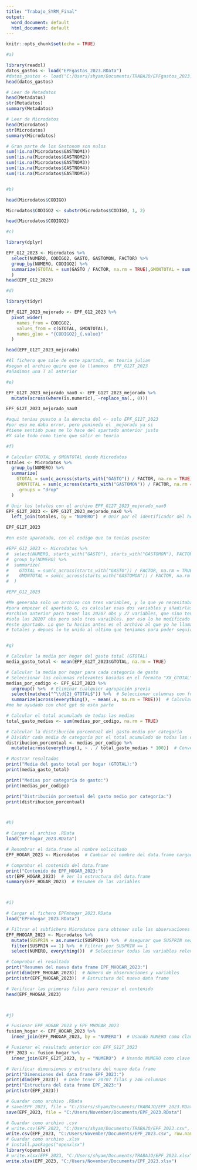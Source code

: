 ---
title: "Trabajo_SYRM_Final"
output:
  word_document: default
  html_document: default
---

```{r setup, include=FALSE}
knitr::opts_chunk$set(echo = TRUE)
```

```{r car}

#a)

library(readxl)
datos_gastos <- load("EPFgastos_2023.RData")
#datos_gastos <- load("C:/Users/shyam/Documents/TRABAJO/EPFgastos_2023.RData")
head(datos_gastos)

# Leer de Metadatos
head(Metadatos)
str(Metadatos)
summary(Metadatos)

# Leer de Microdatos
head(Microdatos)
str(Microdatos)
summary(Microdatos)

# Gran parte de los Gastonom son nulos
sum(!is.na(Microdatos$GASTNOM1))
sum(!is.na(Microdatos$GASTNOM2))
sum(!is.na(Microdatos$GASTNOM3))
sum(!is.na(Microdatos$GASTNOM4))
sum(!is.na(Microdatos$GASTNOM5))


#b)

head(Microdatos$CODIGO)

Microdatos$CODIGO2 <- substr(Microdatos$CODIGO, 1, 2)

head(Microdatos$CODIGO2)

#c)

library(dplyr)

EPF_G12_2023 <- Microdatos %>%
  select(NUMERO, CODIGO2, GASTO, GASTOMON, FACTOR) %>%  
  group_by(NUMERO, CODIGO2) %>%  
  summarize(GTOTAL = sum(GASTO / FACTOR, na.rm = TRUE),GMONTOTAL = sum(GASTOMON / FACTOR, na.rm = TRUE)   
  )
head(EPF_G12_2023)

#d)

library(tidyr)

EPF_G12T_2023_mejorado <- EPF_G12_2023 %>%
  pivot_wider(
    names_from = CODIGO2,     
    values_from = c(GTOTAL, GMONTOTAL), 
    names_glue = "{CODIGO2}_{.value}"   
  )

head(EPF_G12T_2023_mejorado)

#Al fichero que sale de este apartado, en teoria julian 
#segun el archivo quire que le llamemos  EPF_G12T_2023 
#añadimos una T al anterior 

#e)

EPF_G12T_2023_mejorado_nax0 <- EPF_G12T_2023_mejorado %>%
  mutate(across(where(is.numeric), ~replace_na(., 0)))

EPF_G12T_2023_mejorado_nax0

#aqui tenias puesto a la derecha del <- solo EPF_G12T_2023
#por eso me daba error, pero poninedo el _mejorado ya si 
#tiene sentido pues me lo hace del apartado anterior justo 
#Y sale todo como tiene que salir en teoría 

#f)

# Calcular GTOTAL y GMONTOTAL desde Microdatos
totales <- Microdatos %>%
  group_by(NUMERO) %>%
  summarize(
    GTOTAL = sum(c_across(starts_with("GASTO")) / FACTOR, na.rm = TRUE),
    GMONTOTAL = sum(c_across(starts_with("GASTOMON")) / FACTOR, na.rm = TRUE),
    .groups = "drop"
  )

# Unir los totales con el archivo EPF_G12T_2023_mejorado_nax0
EPF_G12T_2023 <- EPF_G12T_2023_mejorado_nax0 %>%
  left_join(totales, by = "NUMERO")  # Unir por el identificador del hogar (NUMERO)

EPF_G12T_2023

#en este aparatado, con el codigo que tu tenias puesto:

#EPF_G12_2023 <- Microdatos %>%
#  select(NUMERO, starts_with("GASTO"), starts_with("GASTOMON"), FACTOR) %>%  
#  group_by(NUMERO) %>%  
#  summarize(
#    GTOTAL = sum(c_across(starts_with("GASTO")) / FACTOR, na.rm = TRUE),  
#    GMONTOTAL = sum(c_across(starts_with("GASTOMON")) / FACTOR, na.rm = TRUE)  
#  )

#EPF_G12_2023

#Me generaba solo un archivo con tres variables, y lo que yo necesitaba
#para empezar el apartado G, es calcular esas dos variables y añadirlas al 
#archivo anterior para tener las 20207 obs y 27 variables, que sino tendria
#solo las 20207 obs pero solo tres varaibles. por eso lo he modificado un poco
#este apartado. Lo que tu hacias antes es el archivo al que yo he llamado 
# totales y depues lo he unido al ultimo que teniamos para poder seguir el g)


#g)

# Calcular la media por hogar del gasto total (GTOTAL)
media_gasto_total <- mean(EPF_G12T_2023$GTOTAL, na.rm = TRUE)

# Calcular la media por hogar para cada categoría de gasto
# Seleccionar las columnas relevantes basadas en el formato "XX_GTOTAL"
medias_por_codigo <- EPF_G12T_2023 %>%
  ungroup() %>%  # Eliminar cualquier agrupación previa
  select(matches("^\\d{2}_GTOTAL$")) %>%  # Seleccionar columnas con formato "XX_GTOTAL"
  summarize(across(everything(), ~ mean(.x, na.rm = TRUE)))  # Calcular medias
#me he ayudado con chat gpt de esta parte 

# Calcular el total acumulado de todas las medias
total_gasto_medias <- sum(medias_por_codigo, na.rm = TRUE)

# Calcular la distribución porcentual del gasto medio por categoría
# Dividir cada media de categoría por el total acumulado de todas las categorías
distribucion_porcentual <- medias_por_codigo %>%
  mutate(across(everything(), ~ . / total_gasto_medias * 100))  # Convertir a porcentaje correctamente

# Mostrar resultados
print("Media del gasto total por hogar (GTOTAL):")
print(media_gasto_total)

print("Medias por categoría de gasto:")
print(medias_por_codigo)

print("Distribución porcentual del gasto medio por categoría:")
print(distribucion_porcentual)



#h)

# Cargar el archivo .RData
load("EPFhogar_2023.RData")

# Renombrar el data.frame al nombre solicitado
EPF_HOGAR_2023 <- Microdatos  # Cambiar el nombre del data.frame cargado

# Comprobar el contenido del data.frame
print("Contenido de EPF_HOGAR_2023:")
str(EPF_HOGAR_2023)  # Ver la estructura del data.frame
summary(EPF_HOGAR_2023)  # Resumen de las variables



#i)

# Cargar el fichero EPFmhogar_2023.RData
load("EPFmhogar_2023.RData")

# Filtrar el subfichero Microdatos para obtener solo las observaciones donde SUSPRIN == 1
EPF_MHOGAR_2023 <- Microdatos %>%
  mutate(SUSPRIN = as.numeric(SUSPRIN)) %>%  # Asegurar que SUSPRIN sea numérica
  filter(SUSPRIN == 1) %>%  # Filtrar por SUSPRIN == 1
  select(NUMERO, everything())  # Seleccionar todas las variables relevantes

# Comprobar el resultado
print("Resumen del nuevo data frame EPF_MHOGAR_2023:")
print(dim(EPF_MHOGAR_2023))  # Número de observaciones y variables
print(str(EPF_MHOGAR_2023))  # Estructura del nuevo data frame

# Verificar las primeras filas para revisar el contenido
head(EPF_MHOGAR_2023)



#j)

# Fusionar EPF_HOGAR_2023 y EPF_MHOGAR_2023
fusion_hogar <- EPF_HOGAR_2023 %>%
  inner_join(EPF_MHOGAR_2023, by = "NUMERO")  # Usando NUMERO como clave

# Fusionar el resultado anterior con EPF_G12T_2023
EPF_2023 <- fusion_hogar %>%
  inner_join(EPF_G12T_2023, by = "NUMERO")  # Usando NUMERO como clave

# Verificar dimensiones y estructura del nuevo data frame
print("Dimensiones del data frame EPF_2023:")
print(dim(EPF_2023))  # Debe tener 20707 filas y 246 columnas
print("Estructura del data frame EPF_2023:")
print(str(EPF_2023))

# Guardar como archivo .RData
# save(EPF_2023, file = "C:/Users/shyam/Documents/TRABAJO/EPF_2023.RData")
save(EPF_2023, file = "C:/Users/November/Documents/EPF_2023.RData")

# Guardar como archivo .csv
# write.csv(EPF_2023, "C:/Users/shyam/Documents/TRABAJO/EPF_2023.csv", row.names = FALSE)
write.csv(EPF_2023, "C:/Users/November/Documents/EPF_2023.csv", row.names = FALSE)
# Guardar como archivo .xlsx
# install.packages("openxlsx")
library(openxlsx)
# write.xlsx(EPF_2023, "C:/Users/shyam/Documents/TRABAJO/EPF_2023.xlsx")
write.xlsx(EPF_2023, "C:/Users/November/Documents/EPF_2023.xlsx")

```
